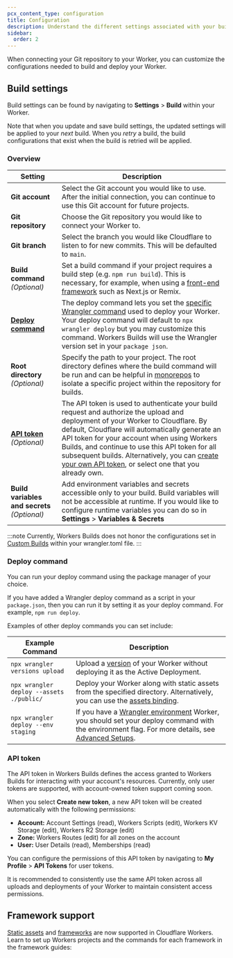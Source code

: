 ```yaml
---
pcx_content_type: configuration
title: Configuration
description: Understand the different settings associated with your build.
sidebar:
  order: 2
---
```



When connecting your Git repository to your Worker, you can customize the configurations needed to build and deploy your Worker.

## Build settings

Build settings can be found by navigating to **Settings** > **Build** within your Worker.

Note that when you update and save build settings, the updated settings will be applied to your _next_ build. When you _retry_ a build, the build configurations that exist when the build is retried will be applied.

### Overview

| Setting                                                                      | Description                                                                                                                                                                                                                                                                                                                                                                                                                                                                            |
| ---------------------------------------------------------------------------- | -------------------------------------------------------------------------------------------------------------------------------------------------------------------------------------------------------------------------------------------------------------------------------------------------------------------------------------------------------------------------------------------------------------------------------------------------------------------------------------- |
| **Git account**                                                              | Select the Git account you would like to use. After the initial connection, you can continue to use this Git account for future projects.                                                                                                                                                                                                                                                                                                                                              |
| **Git repository**                                                           | Choose the Git repository you would like to connect your Worker to.                                                                                                                                                                                                                                                                                                                                                                                                                    |
| **Git branch**                                                               | Select the branch you would like Cloudflare to listen to for new commits. This will be defaulted to `main`.                                                                                                                                                                                                                                                                                                                                                                            |
| **Build command** _(Optional)_                                               | Set a build command if your project requires a build step (e.g. `npm run build`). This is necessary, for example, when using a [front-end framework](/workers/ci-cd/builds/configuration/#framework-support) such as Next.js or Remix.                                                                                                                                                                                                                                                 |
| **[Deploy command](/workers/ci-cd/builds/configuration/#deploy-command)**    | The deploy command lets you set the [specific Wrangler command](/workers/wrangler/commands/#deploy) used to deploy your Worker. Your deploy command will default to `npx wrangler deploy` but you may customize this command. Workers Builds will use the Wrangler version set in your `package json`.                                                                                                                                                                                 |
| **Root directory** _(Optional)_                                              | Specify the path to your project. The root directory defines where the build command will be run and can be helpful in [monorepos](/workers/ci-cd/builds/advanced-setups/#monorepos) to isolate a specific project within the repository for builds.                                                                                                                                                                                                                                   |
| **[API token](/workers/ci-cd/builds/configuration/#api-token)** _(Optional)_ | The API token is used to authenticate your build request and authorize the upload and deployment of your Worker to Cloudflare. By default, Cloudflare will automatically generate an API token for your account when using Workers Builds, and continue to use this API token for all subsequent builds. Alternatively, you can [create your own API token](/workers/wrangler/migration/v1-to-v2/wrangler-legacy/authentication/#generate-tokens), or select one that you already own. |
| **Build variables and secrets** _(Optional)_                                 | Add environment variables and secrets accessible only to your build. Build variables will not be accessible at runtime. If you would like to configure runtime variables you can do so in **Settings** > **Variables & Secrets**                                                                                                                                                                                                                                                       |

:::note
Currently, Workers Builds does not honor the configurations set in [Custom Builds](/workers/wrangler/custom-builds/) within your wrangler.toml file.
:::

### Deploy command

You can run your deploy command using the package manager of your choice.

If you have added a Wrangler deploy command as a script in your `package.json`, then you can run it by setting it as your deploy command. For example, `npm run deploy`.

Examples of other deploy commands you can set include:

| Example Command                          | Description                                                                                                                                                                                                                                                                     |
| ---------------------------------------- | ------------------------------------------------------------------------------------------------------------------------------------------------------------------------------------------------------------------------------------------------------------------------------- |
| `npx wrangler versions upload`           | Upload a [version](/workers/configuration/versions-and-deployments/) of your Worker without deploying it as the Active Deployment.                                                                                                                                              |
| `npx wrangler deploy --assets ./public/` | Deploy your Worker along with static assets from the specified directory. Alternatively, you can use the [assets binding](/workers/static-assets/binding/).                                                                                                                     |
| `npx wrangler deploy --env staging`      | If you have a [Wrangler environment](/workers/ci-cd/builds/advanced-setups/#wrangler-environments) Worker, you should set your deploy command with the environment flag. For more details, see [Advanced Setups](/workers/ci-cd/builds/advanced-setups/#wrangler-environments). |

### API token

The API token in Workers Builds defines the access granted to Workers Builds for interacting with your account's resources. Currently, only user tokens are supported, with account-owned token support coming soon.

When you select **Create new token**, a new API token will be created automatically with the following permissions:

- **Account:** Account Settings (read), Workers Scripts (edit), Workers KV Storage (edit), Workers R2 Storage (edit)
- **Zone:** Workers Routes (edit) for all zones on the account
- **User:** User Details (read), Memberships (read)

You can configure the permissions of this API token by navigating to **My Profile** > **API Tokens** for user tokens.

It is recommended to consistently use the same API token across all uploads and deployments of your Worker to maintain consistent access permissions.

## Framework support

[Static assets](/workers/static-assets/) and [frameworks](/workers/frameworks/) are now supported in Cloudflare Workers. Learn to set up Workers projects and the commands for each framework in the framework guides:

<DirectoryListing folder="workers/frameworks/framework-guides" />
